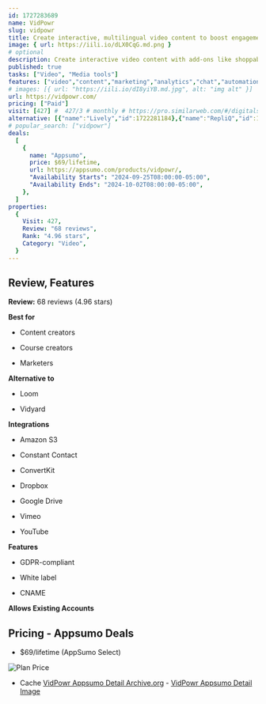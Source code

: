 ```yaml
---
id: 1727283689
name: VidPowr
slug: vidpowr
title: Create interactive, multilingual video content to boost engagement and conversions
image: { url: https://iili.io/dLX0CqG.md.png }
# optional
description: Create interactive video content with add-ons like shoppable widgets, lead forms, and quizzesTake advantage of conditional calls to action and video branching to create personalized experiences
published: true
tasks: ["Video", "Media tools"]
features: ["video","content","marketing","analytics","chat","automation","customer support","collaboration","social media"]
# images: [{ url: "https://iili.io/dI8yiYB.md.jpg", alt: "img alt" }]
url: https://vidpowr.com/
pricing: ["Paid"]
visit: [427] #  427/3 # monthly # https://pro.similarweb.com/#/digitalsuite/websiteanalysis/home
alternative: [{"name":"Lively","id":1722281184},{"name":"RepliQ","id":1725933854}]
# popular_search: ["vidpowr"]
deals:
  [
    {
      name: "Appsumo",
      price: $69/lifetime,
      url: https://appsumo.com/products/vidpowr/,
      "Availability Starts": "2024-09-25T08:00:00-05:00",
      "Availability Ends": "2024-10-02T08:00:00-05:00",
    },
  ]
properties:
  {
    Visit: 427,
    Review: "68 reviews",
    Rank: "4.96 stars",
    Category: "Video",
  }
---
```


## Review, Features

**Review:** 68 reviews (4.96 stars)

**Best for**

- Content creators

- Course creators

- Marketers

**Alternative to**

- Loom

- Vidyard

**Integrations**

- Amazon S3

- Constant Contact

- ConvertKit

- Dropbox

- Google Drive

- Vimeo

- YouTube

**Features**

- GDPR-compliant

- White label

- CNAME

**Allows Existing Accounts**

## Pricing - Appsumo Deals

- $69/lifetime (AppSumo Select)

<Img src="https://iili.io/dLhVzj2.png" alt="Plan Price" />

- Cache [VidPowr Appsumo Detail Archive.org](https://web.archive.org/web/*/https://appsumo.com/products/vidpowr/) - [VidPowr Appsumo Detail Image](https://iili.io/dLhXd0X.png)
